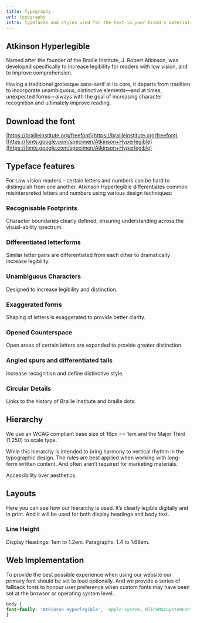 ```yaml
---
title: Typography
url: typography
intro: Typefaces and styles used for the text in your brand's materials, from headlines to body copy, to create a consistent look and feel.
---
```


<Imag src={img1} alt="Some alt text" />

## Atkinson Hyperlegible

Named after the founder of the Braille Institute, J. Robert Atkinson, was developed specifically to increase legibility for readers with low vision, and to improve comprehension.

Having a traditional grotesque sans-serif at its core, it departs from tradition to incorporate unambiguous, distinctive elements—and at times, unexpected forms—always with the goal of increasing character recognition and ultimately improve reading.

<div class="spacer"></div>

<Type name="Atkinson Hyperlegible" variant="Regular" cssName="atkinson hyperlegible" weight="400" />
<Type name="Atkinson Hyperlegible" variant="Bold" cssName="atkinson hyperlegible" weight="700" />

## Download the font

[https://brailleinstitute.org/freefont](https://brailleinstitute.org/freefont) <br/>
[https://fonts.google.com/specimen/Atkinson+Hyperlegible](https://fonts.google.com/specimen/Atkinson+Hyperlegible)

<div class="spacer"></div>

## Typeface features

For Low vision readers – certain letters and numbers can be hard to distinguish from one another. Atkinson Hyperlegible differentiates common misinterpreted letters and numbers using various design techniques:

<div class="frame">
    <Imag src={img2} alt="Type sample 1." format="jpg" />
</div>



### Recognisable Footprints 

Character boundaries clearly defined, ensuring understanding across the visual-ability spectrum.

### Differentiated letterforms

Similar letter pairs are differentiated from each other to dramatically increase legibility.

<div class="frame">
    <Imag src={img3} alt="Type sample 2." format="jpg" />
</div>



### Unambiguous Characters

Designed to increase legibility and distinction.

<div class="frame">
    <Imag src={img4} alt="Type sample 3." format="jpg" />
</div>


### Exaggerated forms
Shaping of letters is exaggerated to provide better clarity.

<div class="frame">
    <Imag src={img5} alt="Type sample 4." format="jpg" />
</div>


### Opened Counterspace
Open areas of certain letters are expanded to provide greater distinction.

<div class="frame">
    <Imag src={img6} alt="Type sample 5." format="jpg" />
</div>

### Angled spurs and differentiated tails
Increase recognition and define distinctive style.


### Circular Details
Links to the history of Braille Institute and braille dots.


## Hierarchy

We use an WCAG compliant base size of 16px == 1em and the Major Third (1.250) to scale type.

While this hierarchy is intended to bring harmony to vertical rhythm in the typographic design. The rules are best applied when working with long-form written content. And often aren’t required for marketing materials.

Accessibility over aesthetics.

<div class="frame">
    <Imag src={img7} alt="Type Scales." format="svg" />
</div>

## Layouts
Here you can see how our hierarchy is used. It’s clearly legible digitally and in print. And it will be used for both display headings and body text.

<div class="frame">
    <Imag src={img8} alt="Type Layouts." format="jpg" />
</div>


### Line Height
Display Headings: 1em to 1.2em.
Paragraphs: 1.4 to 1.68em.


## Web Implementation

To provide the best possible experience when using our website our primary font should be set to load optionally. And we provide a series of fallback fonts to honour user preference when custom fonts may have been set at the browser or operating system level. 

``` css
body {
font-family: 'Atkinson Hyperlegible', -apple-system, BlinkMacSystemFont, Helvetica Neue, Apple Color Emoji, Segoe UI Emoji, Segoe UI Symbol, sans-serif;
}
```